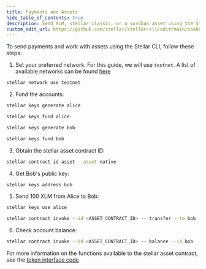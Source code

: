 ```yaml
---
title: Payments and Assets
hide_table_of_contents: true
description: Send XLM, stellar classic, or a soroban asset using the Stellar CLI
custom_edit_url: https://github.com/stellar/stellar-cli/edit/main/cookbook/payments-and-assets.mdx
---
```


To send payments and work with assets using the Stellar CLI, follow these steps:

1. Set your preferred network. For this guide, we will use `testnet`. A list of available networks can be found [here](../../../networks/README.mdx)

```bash
stellar network use testnet
```

2. Fund the accounts:

```bash
stellar keys generate alice
```

```bash
stellar keys fund alice
```

```bash
stellar keys generate bob
```

```bash
stellar keys fund bob
```

3. Obtain the stellar asset contract ID:

```bash
stellar contract id asset --asset native
```

4. Get Bob's public key:

```bash
stellar keys address bob
```

5. Send 100 XLM from Alice to Bob:

```bash
stellar keys use alice
```

```bash
stellar contract invoke --id <ASSET_CONTRACT_ID> -- transfer --to bob --from alice --amount 100
```

6. Check account balance:

```bash
stellar contract invoke --id <ASSET_CONTRACT_ID> -- balance --id bob
```

For more information on the functions available to the stellar asset contract, see the [token interface code](../../../tokens/token-interface.mdx#code)
